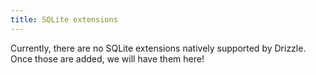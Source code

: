 ```yaml
---
title: SQLite extensions
---
```



<Callout>
Currently, there are no SQLite extensions natively supported by Drizzle. Once those are added, we will have them here!
</Callout>